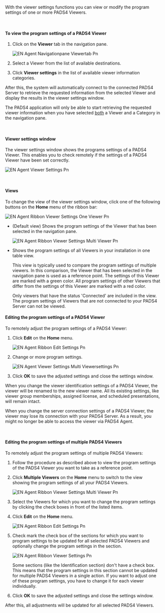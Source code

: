 With the viewer settings functions you can view or modify the program settings of one or more PADS4 Viewers.

 

#### **To view the program settings of a PADS4 Viewer**

1. Click on the **Viewer** tab in the navigation pane.

   ![EN Agent Navigationpane Viewertab Pn](/images/digital-signage/windows-applications/agent/remote-management-and-monitoring/EN-Agent-Navigationpane-Viewertab.png)
2. Select a Viewer from the list of available destinations.
3. Click **Viewer settings** in the list of available viewer information categories.

After this, the system will automatically connect to the connected PADS4 Server to retrieve the requested information from the selected Viewer and display the results in the viewer settings window.

<Warning>
  The PADS4 application will only be able to start retrieving the requested viewer information when you have selected <u>both</u> a Viewer and a Category in the navigation pane.
</Warning>

 

#### **Viewer settings window**

The viewer settings window shows the programs settings of a PADS4 Viewer. This enables you to check remotely if the settings of a PADS4 Viewer have been set correctly.

![EN Agent Viewer Settings Pn](/images/digital-signage/windows-applications/agent/remote-management-and-monitoring/EN-Agent-ViewerSettings.png)

 

#### **Views**

To change the view of the viewer settings window, click one of the following buttons on the **Home** menu of the ribbon bar:



  ![EN Agent Ribbon Viewer Settings One Viewer Pn](/images/digital-signage/windows-applications/agent/remote-management-and-monitoring/EN-Agent-Ribbon-ViewerSettings-OneViewer.png)
- (Default view) Shows the program settings of the Viewer that has been selected in the navigation pane.

  ![EN Agent Ribbon Viewer Settings Multi Viewer Pn](/images/digital-signage/windows-applications/agent/remote-management-and-monitoring/EN-Agent-Ribbon-ViewerSettings-MultiViewer.png)
- Shows the program settings of all Viewers in your installation in one table view.

  This view is typically used to compare the program settings of multiple viewers. In this comparison, the Viewer that has been selected in the navigation pane is used as a reference point. The settings of this Viewer are marked with a green color. All program settings of other Viewers that differ from the settings of this Viewer are marked with a red color.

  <Note>
    Only viewers that have the status 'Connected' are included in the view. The program settings of Viewers that are not connected to your PADS4 Server can not be viewed.
  </Note>

#### **Editing the program settings of a PADS4 Viewer**

To remotely adjust the program settings of a PADS4 Viewer:

1. Click **Edit** on the **Home** menu.

   ![EN Agent Ribbon Edit Settings Pn](/images/digital-signage/windows-applications/agent/remote-management-and-monitoring/EN-Agent-Ribbon-EditSettings.png)
2. Change or more program settings.

   ![EN Agent Viewer Settings Multi Viewersettings Pn](/images/digital-signage/windows-applications/agent/remote-management-and-monitoring/EN-Agent-ViewerSettings-MultiViewersettings.png)
3. Click **OK** to save the adjusted settings and close the settings window.

When you change the viewer identification settings of a PADS4 Viewer, the viewer will be renamed to the new viewer name. All its existing settings, like viewer group memberships, assigned license, and scheduled presentations, will remain intact.

When you change the server connection settings of a PADS4 Viewer, the viewer may lose its connection with your PADS4 Server. As a result, you might no longer be able to access the viewer via PADS4 Agent.

 

#### **Editing the program settings of multiple PADS4 Viewers**

To remotely adjust the program settings of multiple PADS4 Viewers:

1. Follow the procedure as described above to view the program settings of the PADS4 Viewer you want to take as a reference point.
2. Click **Multiple Viewers** on the **Home** menu to switch to the view showing the program settings of all your PADS4 Viewers.

   ![EN Agent Ribbon Viewer Settings Multi Viewer Pn](/images/digital-signage/windows-applications/agent/remote-management-and-monitoring/EN-Agent-Ribbon-ViewerSettings-MultiViewer.png)
3. Select the Viewers for which you want to change the program settings by clicking the check boxes in front of the listed items.
4. Click **Edit** on the **Home** menu.

   ![EN Agent Ribbon Edit Settings Pn](/images/digital-signage/windows-applications/agent/remote-management-and-monitoring/EN-Agent-Ribbon-EditSettings.png)
5. Check mark the check box of the sections for which you want to program settings to be updated for all selected PADS4 Viewers and optionally change the program settings in the section.

   ![EN Agent Ribbon Viewer Settings Pn](/images/digital-signage/windows-applications/agent/remote-management-and-monitoring/EN-Agent-Ribbon-ViewerSettings.png)

   <Tip>
     Some sections (like the Identification section) don't have a check box. This means that the program settings in this section cannot be updated for multiple PADS4 Viewers in a single action. If you want to adjust one of these program settings, you have to change it for each viewer individually.
   </Tip>
6. Click **OK** to save the adjusted settings and close the settings window.

After this, all adjustments will be updated for all selected PADS4 Viewers.